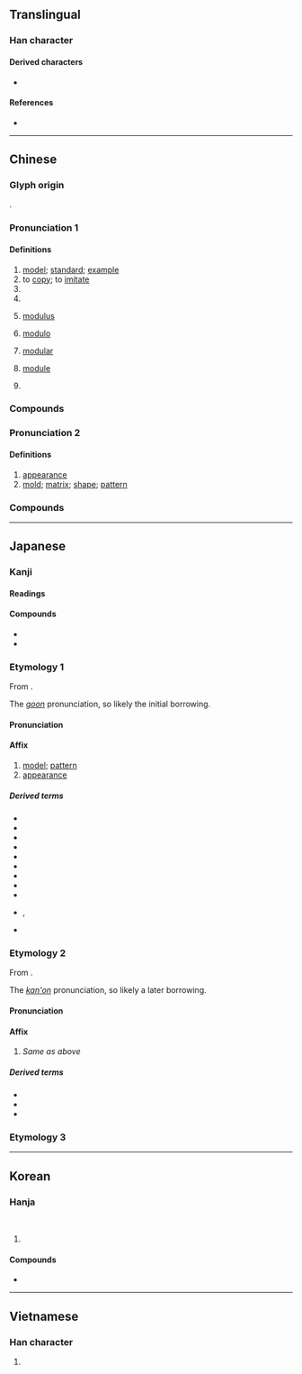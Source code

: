 {{character info}}
==Translingual==
{{Han stroke|Mainland China and Japan<br>[[File:模 - U+06A21 - KanjiVG stroke order.svg]]}}

===Han character===
{{Han char|rn=75|rad=木|as=10|sn=14 (Mainland China, Japan), 15 (Hong Kong)|four=44934|canj=DTAK|ids=⿰木莫}}

====Derived characters====
* {{l|mul|[[𡃗]], [[𤂨]], [[𥀳]]}}

====References====
* {{Han ref|kx=0551.020|dkj=15453|dj=0939.030|hdz=21261.090|uh=6A21|ud=27169|bh=BCD2|bd=48338}}

----

==Chinese==
{{zh-forms}}

===Glyph origin===
{{Han etym}}
{{Han compound|木|莫|ls=psc|c1=s|c2=p|t1=tree}}.

===Pronunciation 1===
{{zh-pron
|m=mó
|c=mou4
|h=pfs=mù
|mn=ml,jj,tw:bô͘/qz,twv,xm,zz:mô͘
|mn-t=mo5
|w=3mu
|mc=y
|oc=y
|cat=n,v,pn
}}

====Definitions====
{{zh-hanzi}}
{{zh-wp|zh:模|en:Module (mathematics)}}

# [[model]]; [[standard]]; [[example]]
# to [[copy]]; to [[imitate]]
# {{zh-short|模特|[[model]]; [[fashion model]]}}
# {{zh-short|模範|[[model]] [[person]]; [[role model]]}}
# {{lb|zh|mathematics}} [[modulus]]
#: {{zh-x|同餘 的 模|'''modulus''' of [[congruence]]}}
# {{lb|zh|mathematics}} [[modulo]]
#: {{zh-x|5{Wǔ} 與 8{bā} 同餘 模 3{sān}。|5 and 8 are congruent '''modulo''' 3.}}
# {{lb|zh|mathematics}} [[modular]]
#: {{zh-x|'''模'''形式|'''modular''' form}}
# {{lb|zh|mathematics}} [[module]]
#: {{zh-x|自由'''模'''|free '''module'''}}
# {{surname|zh}}

===Compounds===
{{zh-der|一代楷模|像模|印模|地震規模|大規模|奉為楷模|奧會模式|工模|常模|彈性模數|德國模式|手模|文化模式|有模子|木模|楷模|模仿|模仿性|模傚|模型|模型玩具|模型飛機|模塊|模塑成形|模壓|模寫|模寫論|模式|模擬|模擬器|模擬投票|模擬演習|模擬考試|模效|模書|模本|模棱兩可|模楷|模模糊糊|模特兒|模稜|模稜兩可|模範|模範區|模範村|模範生|模糊|模糊理論|模組|模網論壇|模表|模造紙|模里西斯|模黏|沖模|石膏模型|砂模|船模試驗|花剌子模|螺模|螺絲模|血肉模糊|行為模式|規模|規模遠舉|軌模|迷颩模登|酸模|首鼠模棱|模倣:mófǎng}}

===Pronunciation 2===
{{zh-pron
|m=模
|c=mou4
|mn=bô͘
|mn-t=mo5/bhou5
|mn-t_note=mo5 - literary; bhou5 - vernacular
|cat=n
}}

====Definitions====
{{zh-hanzi}}

# [[appearance]]
# [[mold]]; [[matrix]]; [[shape]]; [[pattern]]

===Compounds===
{{zh-der|大模廝樣|一模一樣|人模狗樣|不成模樣|人模人樣|惡模惡樣|喬模喬樣|大模大樣|怪模怪樣|俏模樣|模板工|中注模樣|小模樣兒|字模|好模好樣|像模像樣|模本|死模活漾|模板|有模有樣|裝模作樣|紅模子|鑄模|銅模}}

----

==Japanese==

===Kanji===
{{ja-kanji|grade=6|rs=木11}}

====Readings====
{{ja-readings
|goon=も
|kanon=ぼ
|kun=かたぎ-,かたど-る
|nanori=のり
}}

====Compounds====
* {{ja-r|相模|^さがみ}}
* {{ja-r|酸模|すかんぼ}}

===Etymology 1===
{{ja-kanjitab|も|yomi=goon}}
From {{der|ja|ltc|sort=も|-}} {{ltc-l|模}}.

The ''[[呉音#Japanese|goon]]'' pronunciation, so likely the initial borrowing.

====Pronunciation====
{{ja-pron|も|y=goon}}

====Affix====
{{ja-pos|affix|も}}

# [[model]]; [[pattern]]
# [[appearance]]

=====Derived terms=====
{{der-top4}}
* {{ja-r|模%擬|も%ぎ}}
* {{ja-r|模%型|も%けい}}
* {{ja-r|模%刻|も%こく}}
* {{ja-r|模%写|も%しゃ}}
* {{ja-r|模%像|も%ぞう}}
* {{ja-r|模%造|も%ぞう}}
* {{ja-r|模%範|も%はん}}
* {{ja-r|模%倣|も%ほう}}
* {{ja-r|模%様|も%よう}}
* {{ja-r|佳%模|か%も|rom=-}}, {{ja-r|嘉%模|か%も}}
* {{ja-r|範%模|はん%も}}
{{der-bottom}}

===Etymology 2===
{{ja-kanjitab|ぼ|yomi=kanon}}
From {{der|ja|ltc|sort=ほ'|-}} {{ltc-l|模}}.

The ''[[漢音#Japanese|kan'on]]'' pronunciation, so likely a later borrowing.

====Pronunciation====
{{ja-pron|ぼ|y=kanon}}

====Affix====
{{ja-pos|affix|ぼ}}

# {{lb|ja|uncommon}} ''Same as {{m|ja||も|tr=mo}} above''

=====Derived terms=====
* {{ja-r|模%倣|ぼ%ほう}}
* {{ja-r|楷%模|かい%ぼ}}
* {{ja-r|規%模|き%ぼ}}

===Etymology 3===
{{ja-kanjitab|かたぎ|yomi=k}}
{{ja-see|かたぎ}}

----

==Korean==

===Hanja===
{{ko-hanja|법|모}}<br>
{{ko-hanja|본뜰|모}}

# {{rfdef|ko|sort=木11}}

====Compounds====
* {{ko-l|모양|模樣}}

----

==Vietnamese==

===Han character===
{{vi-readings|reading=mô, mo, mọ, mu, mua, mạc, mù|rs=木10}}

# {{rfdef|vi}}

{{cln|vi|Han tu}}